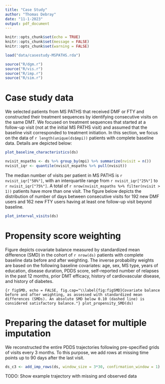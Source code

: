 ```yaml
---
title: "Case Study"
author: "Thomas Debray"
date: "11-1-2023"
output: pdf_document
---
```


```r
knitr::opts_chunk$set(echo = TRUE)
knitr::opts_chunk$set(message = FALSE)
knitr::opts_chunk$set(warning = FALSE)

load("data/casestudy-MSPATHS.rda")
```


```r
source("R/dgm.r")
source("R/vis.r")
source("R/imp.r")
source("R/sim.r")
```


# Case study data
We selected patients from MS PATHS that received DMF or FTY and constructed their treatment sequences by identifying consecutive visits on the same DMT. We focused on treatment sequences that started at a follow-up visit (not at the initial MS PATHS visit) and assumed that the baseline visit corresponded to treatment initiation. In this section, we focus on the data of `r length(unique(ds$mpi))` patients with complete baseline data. Details are depicted below:

```r
plot_baseline_characteristics(ds)
```

```r
nvisit_mspaths <- ds %>% group_by(mpi) %>% summarize(nvisit = n())
nvisit_iqr <- quantile(nvisit_mspaths %>% pull(nvisit))
```

The median number of visits per patient in MS PATHS is `r nvisit_iqr["50%"]`, with an interquartile range from `r nvisit_iqr["25%"]` to  `r nvisit_iqr["75%"]`. A total of `r nrow(nvisit_mspaths %>% filter(nvisit > 1))` patients have more than one visit. The figure below depicts the distribution of number of days between consecutive visits for 192 new DMF users and 162 new FTY users having at least one follow-up visit beyond baseline.

```r
plot_interval_visits(ds)
```

# Propensity score weighting
Figure \ref{fig:figSMD} depicts covariate balance measured by standardized mean difference (SMD) in the cohort of `r nrow(ds)` patients with complete baseline data before and after weighting. The inverse probability weights are based on the following baseline covariates: age, sex, MS type, years of education, disease duration, PDDS score, self-reported number of relapses in the past 12 months, prior DMT efficacy, history of cardiovascular disease, and history of diabetes.

```{r figSMD, echo = FALSE, fig.cap="\\label{fig:figSMD}Covariate balance before and after weighting, as assessed with standardized mean differences (SMDs). An absolute SMD below 0.10 (dashed line) is considered satisfactory balance."}
plot_propensity_SMD(ds)
```

# Preparing the dataset for multiple imputation
We reconstructed the entire PDDS trajectories following pre-specified grids of visits every 3 months. To this purpose, we add rows at missing time points up to 90 days after the last visit.

```r
ds_c3 <- add_imp_rows(ds, window_size = 3*30, confirmation_window = 1)
```

TODO:  Show example trajectory with missing and observed data

